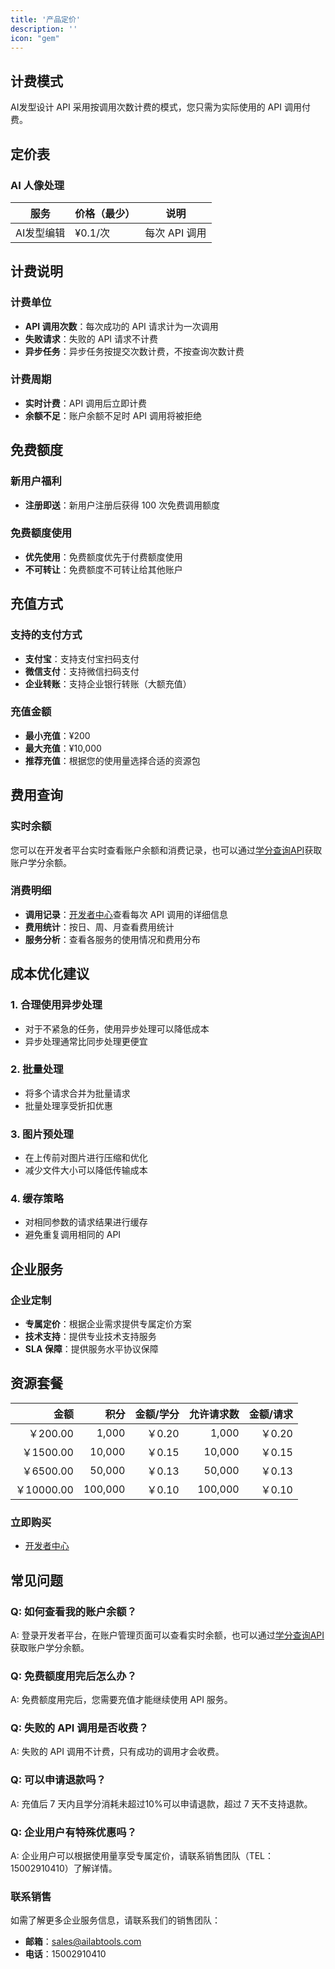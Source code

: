 ```yaml
---
title: '产品定价'
description: ''
icon: "gem"
---
```



## 计费模式

AI发型设计 API 采用按调用次数计费的模式，您只需为实际使用的 API 调用付费。

## 定价表

### AI 人像处理

| 服务 | 价格（最少） | 说明 |
|------|------|------|
| AI发型编辑 | ¥0.1/次 | 每次 API 调用 |


## 计费说明

### 计费单位

- **API 调用次数**：每次成功的 API 请求计为一次调用
- **失败请求**：失败的 API 请求不计费
- **异步任务**：异步任务按提交次数计费，不按查询次数计费

### 计费周期

- **实时计费**：API 调用后立即计费
- **余额不足**：账户余额不足时 API 调用将被拒绝

## 免费额度

### 新用户福利

- **注册即送**：新用户注册后获得 100 次免费调用额度

### 免费额度使用

- **优先使用**：免费额度优先于付费额度使用
- **不可转让**：免费额度不可转让给其他账户

## 充值方式

### 支持的支付方式

- **支付宝**：支持支付宝扫码支付
- **微信支付**：支持微信扫码支付
- **企业转账**：支持企业银行转账（大额充值）

### 充值金额

- **最小充值**：¥200
- **最大充值**：¥10,000
- **推荐充值**：根据您的使用量选择合适的资源包

## 费用查询

### 实时余额

您可以在开发者平台实时查看账户余额和消费记录，也可以通过[学分查询API](/hairstyle-editor-pro/introduction)获取账户学分余额。

### 消费明细

- **调用记录**：[开发者中心](https://www.aihairstyle.cn/developer-platform)查看每次 API 调用的详细信息
- **费用统计**：按日、周、月查看费用统计
- **服务分析**：查看各服务的使用情况和费用分布

## 成本优化建议

### 1. 合理使用异步处理

- 对于不紧急的任务，使用异步处理可以降低成本
- 异步处理通常比同步处理更便宜

### 2. 批量处理

- 将多个请求合并为批量请求
- 批量处理享受折扣优惠

### 3. 图片预处理

- 在上传前对图片进行压缩和优化
- 减少文件大小可以降低传输成本

### 4. 缓存策略

- 对相同参数的请求结果进行缓存
- 避免重复调用相同的 API

## 企业服务

### 企业定制

- **专属定价**：根据企业需求提供专属定价方案
- **技术支持**：提供专业技术支持服务
- **SLA 保障**：提供服务水平协议保障


## 资源套餐


|   金额 |   积分 | 金额/学分 | 允许请求数 | 金额/请求 |
|----------:|----------:|---------------:|-------------------:|----------------:|
|    ￥200.00 |     1,000 |        ￥0.20 |                1,000 |         ￥0.20 |
|    ￥1500.00 |     10,000 |      ￥0.15 |                10,000 |         ￥0.15 |
|    ￥6500.00 |    50,000 |       ￥0.13 |              50,000 |         ￥0.13 |
|   ￥10000.00 |    100,000 |      ￥0.10 |              100,000 |         ￥0.10 |

### 立即购买
<Card icon="link" horizontal>
  
  - <a href="https://www.aihairstyle.cn/developer-platform" target="_blank">开发者中心</a>
</Card>

## 常见问题

### Q: 如何查看我的账户余额？

A: 登录开发者平台，在账户管理页面可以查看实时余额，也可以通过[学分查询API](/hairstyle-editor-pro/introduction)获取账户学分余额。

### Q: 免费额度用完后怎么办？

A: 免费额度用完后，您需要充值才能继续使用 API 服务。

### Q: 失败的 API 调用是否收费？

A: 失败的 API 调用不计费，只有成功的调用才会收费。

### Q: 可以申请退款吗？

A: 充值后 7 天内且学分消耗未超过10%可以申请退款，超过 7 天不支持退款。

### Q: 企业用户有特殊优惠吗？

A: 企业用户可以根据使用量享受专属定价，请联系销售团队（TEL：15002910410）了解详情。

### 联系销售

如需了解更多企业服务信息，请联系我们的销售团队：

- **邮箱**：sales@ailabtools.com
- **电话**：15002910410


